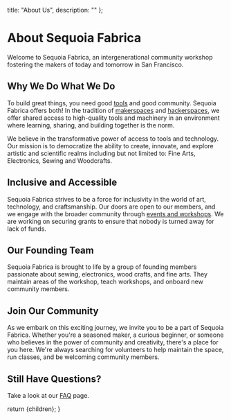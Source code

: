 
  title: "About Us",
  description: ""
};

# About Sequoia Fabrica

Welcome to Sequoia Fabrica, an intergenerational community workshop fostering the makers of today and tomorrow in San Francisco. 

## Why We Do What We Do

To build great things, you need good [tools](https://wiki.sequoiafabrica.org/wiki/Main_Page) and good community. Sequoia Fabrica offers both! In the tradition of [makerspaces](https://www.makerspaces.com/what-is-a-makerspace/) and [hackerspaces](https://hackerspaces.org), we offer shared access to high-quality tools and machinery in an environment where learning, sharing, and building together is the norm. 

We believe in the transformative power of access to tools and technology. Our mission is to democratize the ability to create, innovate, and explore artistic and scientific realms including but not limited to: Fine Arts, Electronics, Sewing and Woodcrafts. 

## Inclusive and Accessible

Sequoia Fabrica strives to be a force for inclusivity in the world of art, technology, and craftsmanship. Our doors are open to our members, and we engage with the broader community through [events and workshops](./events). We are working on securing grants to ensure that nobody is turned away for lack of funds.

## Our Founding Team

Sequoia Fabrica is brought to life by a group of founding members passionate about sewing, electronics, wood crafts, and fine arts. They maintain areas of the workshop, teach workshops, and onboard new community members.

## Join Our Community

As we embark on this exciting journey, we invite you to be a part of Sequoia Fabrica. Whether you're a seasoned maker, a curious beginner, or someone who believes in the power of community and creativity, there's a place for you here. We're always searching for volunteers to help maintain the space, run classes, and be welcoming community members. 

## Still Have Questions?

Take a look at our [FAQ](./faq) page.

  return <DocumentLayout metadata={metadata}>{children}</DocumentLayout>;
}
